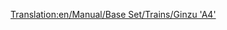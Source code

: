 [[Translation:en/Manual/Base Set/Trains/Ginzu 'A4']]
{{en/Manual/Base Set/Trains/Trains|Cost=£22,265 ($44.530)
|Speed=128 kph (80 mph)
|Weight=162 t
|Power=1,200 hp (895 kW)
|Annual=£2,296 ($4.592)
|Designed=1935
|Lifespan=20
|Capacity=N/A
|Description=No description has been written for this train yet. If you know something about this train, feel free to edit this page and add it!
|Real-life=This is a renamed version of the [https://www.wikipedia.org/wiki/LNER Class A4 British Gresley A4] locomotive. A British Gresley A4 locomotive, nicknamed the "Mallard", is the holder of the fastest steam locomotive record of 126 mph (202.8 km/h).

For more information, see http://www.winwaed.com/rail/LNER/locos/A/a4.shtml.
}}